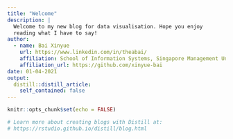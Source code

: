 ```yaml
---
title: "Welcome"
description: |
  Welcome to my new blog for data visualisation. Hope you enjoy 
  reading what I have to say!
author:
  - name: Bai Xinyue
    url: https://www.linkedin.com/in/theabai/
    affiliation: School of Information Systems, Singapore Management University 
    affiliation_url: https://github.com/xinyue-bai
date: 01-04-2021
output:
  distill::distill_article:
    self_contained: false
---
```


```r
knitr::opts_chunk$set(echo = FALSE)

# Learn more about creating blogs with Distill at:
# https://rstudio.github.io/distill/blog.html

```



